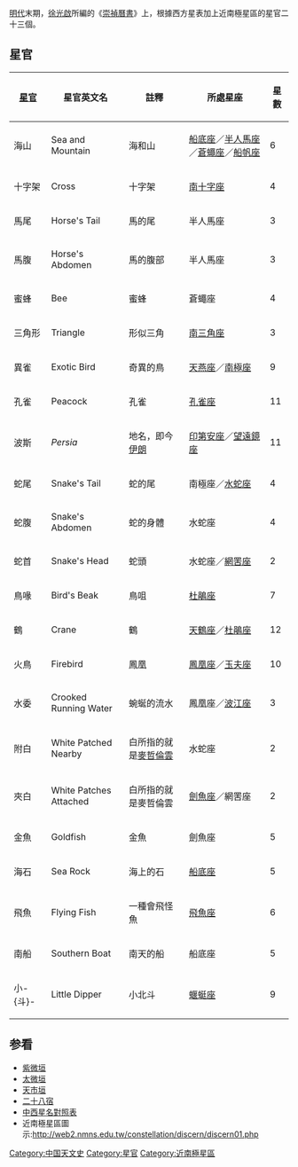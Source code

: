 [[明朝|明代]]末期，[[徐光啟|徐光啟]]所編的《[[崇禎曆書|崇禎曆書]]》上，根據西方星表加上近南極星區的星官二十三個。

==星官==
{| class="wikitable sortable"
|- 
! '''[[星官|星官]]''' !! '''星官英文名''' !! '''註釋''' !! '''所處星座''' !! '''星數''' 
|- 
| 海山 || Sea and Mountain || 海和山 || [[船底座|船底座]]／[[半人馬座|半人馬座]]／[[蒼蠅座|蒼蠅座]]／[[船帆座|船帆座]] || 6
|- 
| 十字架 || Cross || 十字架 || [[南十字座|南十字座]] || 4
|- 
| 馬尾 || Horse's Tail || 馬的尾 || 半人馬座 || 3
|-
| 馬腹 || Horse's Abdomen || 馬的腹部 || 半人馬座 || 3
|- 
| 蜜蜂 || Bee || 蜜蜂 || 蒼蠅座 || 4
|- 
| 三角形 || Triangle || 形似三角 || [[南三角座|南三角座]] || 3
|- 
| 異雀 || Exotic Bird || 奇異的鳥 || [[天燕座|天燕座]]／[[南極座|南極座]] || 9
|- 
| 孔雀 || Peacock || 孔雀 || [[孔雀座|孔雀座]] || 11
|- 
| 波斯 || ''Persia'' || 地名，即今[[伊朗|伊朗]] || [[印第安座|印第安座]]／[[望遠鏡座|望遠鏡座]] || 11
|- 
| 蛇尾 || Snake's Tail || 蛇的尾 || 南極座／[[水蛇座|水蛇座]] || 4
|- 
| 蛇腹 || Snake's Abdomen || 蛇的身體 || 水蛇座 || 4
|- 
| 蛇首 || Snake's Head || 蛇頭 || 水蛇座／[[網罟座|網罟座]] || 2
|- 
| 鳥喙 || Bird's Beak || 鳥咀 || [[杜鵑座|杜鵑座]] || 7
|- 
| 鶴 || Crane || 鶴 || [[天鶴座|天鶴座]]／[[杜鵑座|杜鵑座]] || 12
|- 
| 火鳥 || Firebird || 鳳凰 || [[鳳凰座|鳳凰座]]／[[玉夫座|玉夫座]] || 10
|- 
| 水委 || Crooked Running Water || 蜿蜒的流水 || 鳳凰座／[[波江座|波江座]] || 3
|- 
| 附白 || White Patched Nearby || 白所指的就是[[麥哲倫雲|麥哲倫雲]] || 水蛇座 || 2
|- 
| 夾白 || White Patches Attached || 白所指的就是麥哲倫雲 || [[劍魚座|劍魚座]]／網罟座 || 2
|- 
| 金魚 || Goldfish || 金魚 || 劍魚座 || 5
|- 
| 海石 || Sea Rock || 海上的石 || [[船底座|船底座]] || 5
|-
| 飛魚 || Flying Fish || 一種會飛怪魚 || [[飛魚座|飛魚座]] || 6
|- 
| 南船 || Southern Boat || 南天的船 || 船底座 || 5
|- 
| 小-{斗}- || Little Dipper || 小北斗 || [[蝘蜓座|蝘蜓座]] || 9
|}

==参看==
*[[紫微垣|紫微垣]]
*[[太微垣|太微垣]]
*[[天市垣|天市垣]]
*[[二十八宿|二十八宿]]
*[[中西星名對照表|中西星名對照表]]
*近南極星區圖示:http://web2.nmns.edu.tw/constellation/discern/discern01.php

{{中国古代星官-南天}}

[[Category:中国天文史|Category:中国天文史]]
[[Category:星官|Category:星官]]
[[Category:近南極星區|Category:近南極星區]]